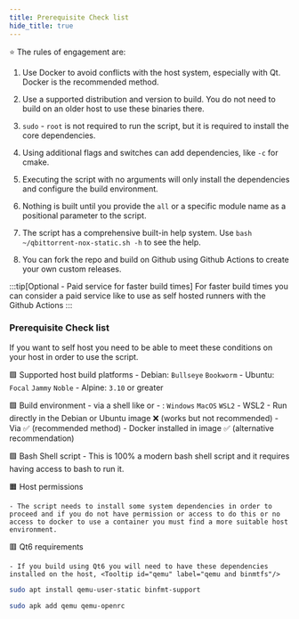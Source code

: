 ```yaml
---
title: Prerequisite Check list
hide_title: true
---
```



⭐ The rules of engagement are:

<Steps>

1. Use Docker to avoid conflicts with the host system, especially with Qt. Docker is the recommended method.

2. Use a supported distribution and version to build. You do not need to build on an older host to use these binaries there.

3. `sudo` - `root` is not required to run the script, but it is required to install the core dependencies.

4. Using additional flags and switches can add dependencies, like `-c` for cmake.

5. Executing the script with no arguments will only install the dependencies and configure the build environment.

6. Nothing is built until you provide the `all` or a specific module name as a positional parameter to the script.

7. The script has a comprehensive built-in help system. Use `bash ~/qbittorrent-nox-static.sh -h` to see the help.

8. You can fork the repo and build on Github using Github Actions to create your own custom releases.

</Steps>

<Advanced>

:::tip[Optional - Paid service for faster build times]
For faster build times you can consider a paid service like <Tooltip id="buildjet" label="buildjet.com "/> to use as self hosted runners with the Github Actions
:::

</Advanced>

### Prerequisite Check list

If you want to self host you need to be able to meet these conditions on your host in order to use the script.

🟩 Supported host build platforms
    - Debian: `Bullseye` `Bookworm`
    - Ubuntu: `Focal` `Jammy` `Noble`
    - Alpine: `3.10` or greater

🟩 Build environment
    - <Tooltip id="docker" label="Docker"/> via a shell like <Tooltip id="bash" label="Bash"/> or <Tooltip id="powershell" label="Powershell"/>
    - <Tooltip id="docker-desktop" label="Docker Desktop"/>: `Windows` `MacOS` `WSL2`
    - WSL2
      - Run directly in the Debian or Ubuntu image ❌ (works but not recommended)
      - Via <Tooltip id="docker-desktop" label="Docker Desktop"/> ✅ (recommended method)
      - Docker installed in <Tooltip id="wsl2" label="WSL2"/> image ✅ (alternative recommendation)


🟩 Bash Shell script
    - This is 100% a modern bash shell script and it requires having access to bash to run it.


🟧 Host permissions

    - The script needs to install some system dependencies in order to proceed and if you do not have permission or access to do this or no access to docker to use a container you must find a more suitable host environment.


🟥 Qt6 requirements

    - If you build using Qt6 you will need to have these dependencies installed on the host, <Tooltip id="qemu" label="qemu and binmtfs"/>

<Tabs>
<TabItem value="Debian based Linux" label="debian">

```bash
sudo apt install qemu-user-static binfmt-support
```

</TabItem>
<TabItem value="Alpine linux" label="alpine">

```bash
sudo apk add qemu qemu-openrc
```

</TabItem>
</Tabs>
